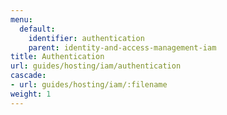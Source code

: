 ---
menu:
  default:
    identifier: authentication
    parent: identity-and-access-management-iam
title: Authentication
url: guides/hosting/iam/authentication
cascade:
- url: guides/hosting/iam/:filename
weight: 1
---


